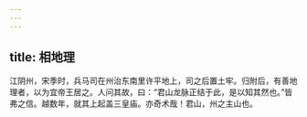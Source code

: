 ```yaml
---
---
---
```

title: 相地理
---




江阴州，宋季时，兵马司在州治东南里许平地上，司之后置土牢。归附后，有善地理者，以为宜帝王居之。人问其故，曰：“君山龙脉正结于此，是以知其然也。”皆弗之信。越数年，就其上起盖三皇庙。亦奇术哉！君山，州之主山也。